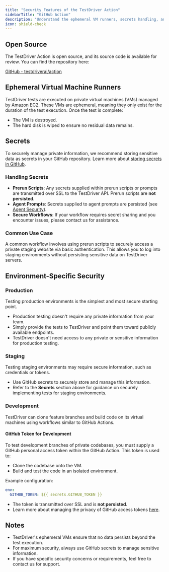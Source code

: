 ```yaml
---
title: "Security Features of the TestDriver Action"
sidebarTitle: "GitHub Action"
description: "Understand the ephemeral VM runners, secrets handling, and environment-specific security for the TestDriver Action."
icon: shield-check
---
```



## Open Source
The TestDriver Action is open source, and its source code is available for review. You can find the repository here:

<Card horizontal="true" icon="github"> [GitHub - testdriverai/action](https://github.com/testdriverai/action) </Card>

## Ephemeral Virtual Machine Runners
TestDriver tests are executed on private virtual machines (VMs) managed by Amazon EC2. These VMs are ephemeral, meaning they only exist for the duration of the test execution. Once the test is complete:
- The VM is destroyed.
- The hard disk is wiped to ensure no residual data remains.

## Secrets
To securely manage private information, we recommend storing sensitive data as secrets in your GitHub repository. Learn more about [storing secrets in GitHub](https://docs.github.com/en/actions/security-guides/encrypted-secrets).

### Handling Secrets
- **Prerun Scripts**: Any secrets supplied within prerun scripts or prompts are transmitted over SSL to the TestDriver API. Prerun scripts are **not persisted**.
- **Agent Prompts**: Secrets supplied to agent prompts are persisted (see [Agent Security](../agent)).
- **Secure Workflows**: If your workflow requires secret sharing and you encounter issues, please contact us for assistance.

### Common Use Case
A common workflow involves using prerun scripts to securely access a private staging website via basic authentication. This allows you to log into staging environments without persisting sensitive data on TestDriver servers.

## Environment-Specific Security

<GitignoreeWarning/>

### Production
Testing production environments is the simplest and most secure starting point. 
- Production testing doesn't require any private information from your team.
- Simply provide the tests to TestDriver and point them toward publicly available endpoints.
- TestDriver doesn't need access to any private or sensitive information for production testing.

### Staging
Testing staging environments may require secure information, such as credentials or tokens. 
- Use GitHub secrets to securely store and manage this information.
- Refer to the **Secrets** section above for guidance on securely implementing tests for staging environments.

### Development
TestDriver can clone feature branches and build code on its virtual machines using workflows similar to GitHub Actions.

#### GitHub Token for Development
To test development branches of private codebases, you must supply a GitHub personal access token within the GitHub Action. This token is used to:
- Clone the codebase onto the VM.
- Build and test the code in an isolated environment.

Example configuration:
```yaml
env:
  GITHUB_TOKEN: ${{ secrets.GITHUB_TOKEN }}
```
- The token is transmitted over SSL and is **not persisted**.
- Learn more about managing the privacy of GitHub access tokens [here](https://docs.github.com/en/authentication/keeping-your-account-and-data-secure/creating-a-personal-access-token).

## Notes
- TestDriver's ephemeral VMs ensure that no data persists beyond the test execution.
- For maximum security, always use GitHub secrets to manage sensitive information.
- If you have specific security concerns or requirements, feel free to contact us for support.
